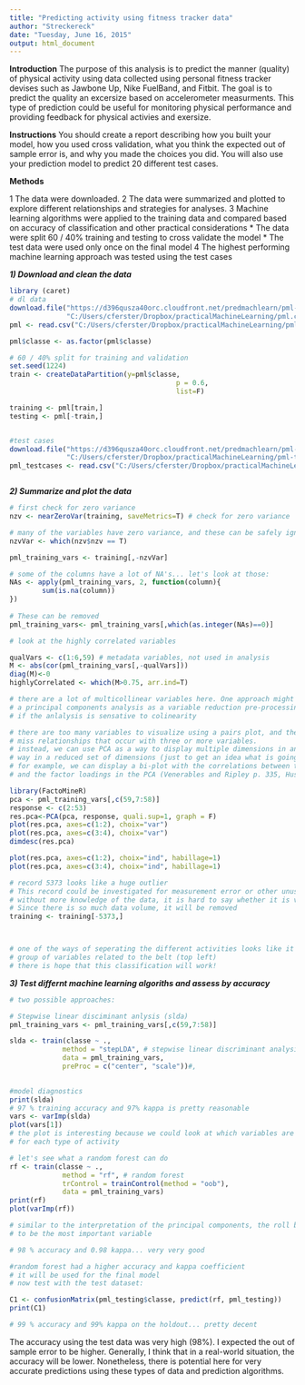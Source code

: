 ```yaml
---
title: "Predicting activity using fitness tracker data"
author: "Streckereck"
date: "Tuesday, June 16, 2015"
output: html_document
---
```


**Introduction**
The purpose of this analysis is to predict the manner (quality) of physical activity using
data collected using personal fitness tracker devises such as Jawbone Up, 
Nike FuelBand, and Fitbit. The goal is to predict the quality an excersize based on
accelerometer measurments. This type of prediction could be useful for monitoring
physical performance and providing feedback for physical activies and exersize.

**Instructions**
You should create a report describing how you built your model, how you used cross 
validation, what you think the expected out of sample error is, and why you made 
the choices you did. You will also use your prediction model to predict 20 different test cases.

**Methods**

1 The data were downloaded.
2 The data were summarized and plotted to explore different relationships and strategies 
for analyses.
3 Machine learning algorithms were applied to the training data and compared based
on accuracy of classification and other practical considerations
    * The data were split 60 / 40% training and testing to cross validate the model
    * The test data were used only once on the final model
4 The highest performing machine learning approach was tested using the test cases


***1) Download and clean the data***
```r
library (caret)
# dl data
download.file("https://d396qusza40orc.cloudfront.net/predmachlearn/pml-training.csv",
              "C:/Users/cferster/Dropbox/practicalMachineLearning/pml.csv")
pml <- read.csv("C:/Users/cferster/Dropbox/practicalMachineLearning/pml.csv")

pml$classe <- as.factor(pml$classe)

# 60 / 40% split for training and validation
set.seed(1224)
train <- createDataPartition(y=pml$classe,
                                         p = 0.6,
                                         list=F)

training <- pml[train,]
testing <- pml[-train,]


#test cases
download.file("https://d396qusza40orc.cloudfront.net/predmachlearn/pml-testing.csv",
              "C:/Users/cferster/Dropbox/practicalMachineLearning/pml-testcases.csv")
pml_testcases <- read.csv("C:/Users/cferster/Dropbox/practicalMachineLearning/pml-testcases.csv")



```

***2) Summarize and plot the data***

```r

# first check for zero variance
nzv <- nearZeroVar(training, saveMetrics=T) # check for zero variance

# many of the variables have zero variance, and these can be safely ignored
nzvVar <- which(nzv$nzv == T)

pml_training_vars <- training[,-nzvVar]

# some of the columns have a lot of NA's... let's look at those:
NAs <- apply(pml_training_vars, 2, function(column){
        sum(is.na(column))
})
        
# These can be removed
pml_training_vars<- pml_training_vars[,which(as.integer(NAs)==0)]

# look at the highly correlated variables

qualVars <- c(1:6,59) # metadata variables, not used in analysis
M <- abs(cor(pml_training_vars[,-qualVars]))
diag(M)<-0
highlyCorrelated <- which(M>0.75, arr.ind=T)

# there are a lot of multicollinear variables here. One approach might be to perform
# a principal components analysis as a variable reduction pre-processing step, 
# if the anlalysis is sensative to colinearity 

# there are too many variables to visualize using a pairs plot, and these might
# miss relationships that occur with three or more variables.
# instead, we can use PCA as a way to display multiple dimensions in an optimized
# way in a reduced set of dimensions (just to get an idea what is going on in the data)
# for example, we can display a bi-plot with the correlations between the variables
# and the factor loadings in the PCA (Venerables and Ripley p. 335, Husson and Pages)

library(FactoMineR)
pca <- pml_training_vars[,c(59,7:58)]
response <- c(2:53)
res.pca<-PCA(pca, response, quali.sup=1, graph = F)
plot(res.pca, axes=c(1:2), choix="var")
plot(res.pca, axes=c(3:4), choix="var")
dimdesc(res.pca)

plot(res.pca, axes=c(1:2), choix="ind", habillage=1)
plot(res.pca, axes=c(3:4), choix="ind", habillage=1)

# record 5373 looks like a huge outlier
# This record could be investigated for measurement error or other unusual circumstances
# without more knowledge of the data, it is hard to say whether it is valid or not
# Since there is so much data volume, it will be removed
training <- training[-5373,]



# one of the ways of seperating the different activities looks like it is the
# group of variables related to the belt (top left)
# there is hope that this classification will work!


```

***3) Test differnt machine learning algoriths and assess by accuracy***

```r

# two possible approaches: 

# Stepwise linear disciminant anlysis (slda)
pml_training_vars <- pml_training_vars[,c(59,7:58)]

slda <- train(classe ~ ., 
             method = "stepLDA", # stepwise linear discriminant analysis
             data = pml_training_vars,
             preProc = c("center", "scale"))#,
             

#model diagnostics
print(slda)
# 97 % training accuracy and 97% kappa is pretty reasonable
vars <- varImp(slda)
plot(vars[1])
# the plot is interesting because we could look at which variables are important
# for each type of activity

# let's see what a random forest can do
rf <- train(classe ~ ., 
             method = "rf", # random forest
             trControl = trainControl(method = "oob"),
             data = pml_training_vars)
print(rf)
plot(varImp(rf))

# similar to the interpretation of the principal components, the roll belt seems
# to be the most important variable

# 98 % accuracy and 0.98 kappa... very very good

#random forest had a higher accuracy and kappa coefficient
# it will be used for the final model
# now test with the test dataset:

C1 <- confusionMatrix(pml_testing$classe, predict(rf, pml_testing))
print(C1)

# 99 % accuracy and 99% kappa on the holdout... pretty decent


```

The accuracy using the test data was very high (98%). I expected the out of sample
error to be higher. Generally, I think that in a real-world situation, the accuracy 
will be lower. Nonetheless, there is potential here for very accurate predictions 
using these types of data and prediction algorithms.